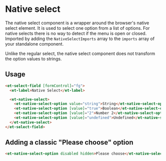 # Native select

The native select component is a wrapper around the browser's native select element. It is used to select one option from a list of options.
For native selects there is no way to detect if the menu is open or closed.
Imported by adding the `NativeSelectImports` array to the `imports` array of your standalone component.

Unlike the regular select, the native select component does not transform the option values to strings.

## Usage

```html
<et-select-field [formControl]="fg">
  <et-label>Native Select</et-label>

  <et-native-select>
    <et-native-select-option value="string">String</et-native-select-option>
    <et-native-select-option [value]="true">Boolean</et-native-select-option>
    <et-native-select-option [value]="2">Number 2</et-native-select-option>
    <et-native-select-option [value]="undefined">Undefined</et-native-select-option>
  </et-native-select>
</et-select-field>
```

## Adding a classic "Please choose" option

```html
<et-native-select-option disabled hidden>Please choose</et-native-select-option>
```


<ArgsTable story={PRIMARY_STORY} />
